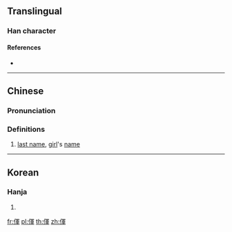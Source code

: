 ==Translingual==

===Han character===
{{Han char|rn=9|rad=人|as=09|sn=11|four=|canj=OBJJ|ids=⿰亻軍}}

====References====
* {{Han ref|kx=0110.100|hdz=10195.090|uh=346E|ud=13422}}

----

==Chinese==
{{zh-forms}}

===Pronunciation===
{{zh-pron
|m=hún
|c=gwaat1,waan4
|mc=
|oc=
|ma=
|cat=pn
}}

===Definitions===
# [[last name]], [[girl]]'s [[name]]

----

==Korean==

===Hanja===
{{ko-hanja|hangeul=혼|rv=hon|mr=hon|y=hon}}

# {{defn|lang=ko|sort=人09}}

[[fr:㑮]]
[[pl:㑮]]
[[th:㑮]]
[[zh:㑮]]